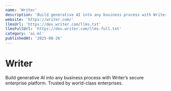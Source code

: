 ```yaml
---
name: 'Writer'
description: 'Build generative AI into any business process with Writer’s secure enterprise platform. Trusted by world-class enterprises.'
website: 'https://writer.com/'
llmsUrl: 'https://dev.writer.com/llms.txt'
llmsFullUrl: 'https://dev.writer.com/llms-full.txt'
category: 'ai-ml'
publishedAt: '2025-08-26'
---
```


# Writer

Build generative AI into any business process with Writer’s secure enterprise platform. Trusted by world-class enterprises.
